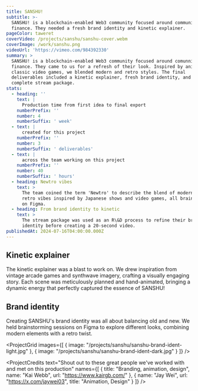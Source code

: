 ```yaml
---
title: SANSHU!
subtitle: >-
  SANSHU! is a blockchain-enabled Web3 community focused around community
  finance. They needed a fresh brand identity and kinetic explainer.
pageColor: taweret
coverVideo: /projects/sanshu/sanshu-cover.webm
coverImage: /work/sanshu.png
videoUrl: 'https://vimeo.com/984392330'
summary: >
  SANSHU! is a blockchain-enabled Web3 community focused around comunnity
  finance. They came to us for a refresh of their look. Inspired by anime and
  classic video games, we blended modern and retro styles. The final
  deliverables included a kinetic explainer, fresh brand identity, and a
  complete stream package.
stats:
  - heading: ''
    text: |
      Production time from first idea to final export
    numberPrefix: ''
    number: 4
    numberSuffix: ' week'
  - text: |
      created for this project
    numberPrefix: ''
    number: 3
    numberSuffix: ' deliverables'
  - text: |
      across the team working on this project
    numberPrefix: ''
    number: 40
    numberSuffix: ' hours'
  - heading: Newtro vibes
    text: >
      The team coined the term 'Newtro' to describe the blend of modern and
      retro vibes inspired by Japanese shows and video games, all brainstormed
      on Figma.
  - heading: From brand identity to kinetic
    text: >
      The stream package was used as an R\&D process to refine their brand
      identity before creating a 20-second video.
publishedAt: 2024-07-16T04:00:00.000Z
---
```


## Kinetic explainer

The kinetic explainer was a blast to work on. We drew inspiration from vintage arcade games and synthwave imagery, crafting a visually engaging story. Each scene was meticulously planned and hand-animated, bringing a dynamic energy that perfectly captured the essence of SANSHU!

<ProjectVimeo url="https://vimeo.com/984392983" />

## Brand identity

Creating SANSHU's brand identity was all about balancing old and new. We held brainstorming sessions on Figma to explore different looks, combining modern elements with a retro twist.

<ProjectGrid
  images={[
    { image: "/projects/sanshu/sanshu-brand-ident-light.jpg" },
    { image: "/projects/sanshu/sanshu-brand-ident-dark.jpg" }
  ]}
/>

<ProjectCredits
  text="Shout out to these great people we've worked with and met on this production"
  names={[
    {
      title: "Branding, animation, design",
      name: "Kai Webb",
      url: "https://www.kairgb.com/"
    },
    { name: "Jay Wei", url: "https://x.com/jaywei03", title: "Animation, Design" }
  ]}
/>
